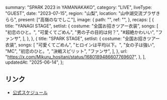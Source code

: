   summary: "SPARK 2023 in YAMANAKAKO",
  category: "LIVE",
  liveType: "GUEST",
  date: "2023-07-15",
  region: "山梨",
  location: "山中湖交流プラザきらら",
  present: ["高嶺のなでしこ"],
  image: {
    path: "",
    ref: "",
  },
  recaps: [
    {
      title: "YANAGI STAGE",
      setlist: {
        costume: "全国お招きツアー衣装",
        songs: [
          "初恋のひと。",
          "可愛くてごめん",
          "男の子の目的は何？",
          "#超絶かわいい",
          "ファンサ",
        ],
      },
    },
    {
      title: "SPARK STAGE",
      setlist: {
        costume: "全国お招きツアー衣装",
        songs: [
          "可愛くてごめん",
          "ヒロインは平均以下。",
          "女の子は強い",
          "MC",
          "初恋のひと。",
          "決戦スピリット",
          "ファンサ",
        ],
      },
      url: "https://x.com/Mikuru_hositani/status/1680189486607769607",
    },
  ],
  updatedAt: "2025-06-14",
};

## リンク

- [公式スケジュール](https://takanenonadeshiko.jp/?p=1012)
